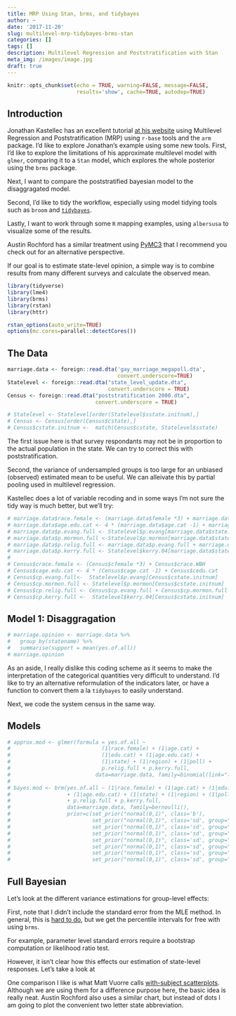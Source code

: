 ```yaml
---
title: MRP Using Stan, brms, and tidybayes
author: ~
date: '2017-11-20'
slug: multilevel-mrp-tidybayes-brms-stan
categories: []
tags: []
description: Multilevel Regression and Poststratification with Stan
meta_img: /images/image.jpg
draft: true
---
```


```r
knitr::opts_chunk$set(echo = TRUE, warning=FALSE, message=FALSE, 
                      results='show', cache=TRUE, autodep=TRUE)
```


## Introduction

Jonathan Kastellec has an excellent tutorial [at his website](http://www.princeton.edu/~jkastell/mrp_primer.html) using Multilevel Regression and Poststratification (MRP) using `r-base` tools and the `arm` package. I'd like to explore Jonathan's example using some new tools. First, I'd like to explore the limitations of his approximate multilevel model with `glmer`, comparing it to a `Stan` model, which explores the whole posterior using the `brms` package. 

Next, I want to compare the poststratified bayesian model to the disaggragated model.

Second, I'd like to tidy the workflow, especially using model tidying tools such as `broom` and [`tidybayes`](https://github.com/mjskay/tidybayes). 

Lastly, I want to work through some `R` mapping examples, using `albersusa` to visualize some of the results.

Austin Rochford has a similar treatment using [PyMC3](https://gist.github.com/AustinRochford/bfc20cb3262169b41b730bd9faf74477) that I recommend you check out for an alternative perspective. 

If our goal is to estimate state-level opinion, a simple way is to combine results from many different surveys and calculate the observed mean. 

```r
library(tidyverse)
library(lme4)
library(brms)
library(rstan)
library(httr)

rstan_options(auto_write=TRUE)
options(mc.cores=parallel::detectCores())
```

## The Data

```r
marriage.data <- foreign::read.dta('gay_marriage_megapoll.dta',
                                   convert.underscore=TRUE)
Statelevel <- foreign::read.dta("state_level_update.dta",
                                convert.underscore = TRUE)
Census <- foreign::read.dta("poststratification 2000.dta",
                            convert.underscore = TRUE)
```
```r
# Statelevel <- Statelevel[order(Statelevel$sstate.initnum),]
# Census <- Census[order(Census$cstate),]
# Census$cstate.initnum <-  match(Census$cstate, Statelevel$sstate)
```


The first issue here is that survey respondants may not be in proportion to the actual population in the state. We can try to correct this with poststratification.

Second, the variance of undersampled groups is too large for an unbiased (observed) estimated mean to be useful. We can alleivate this by partial pooling used in multilevel regression.

Kastellec does a lot of variable recoding and in some ways I'm not sure the tidy way is much better, but we'll try:

```r
# marriage.data$race.female <- (marriage.data$female *3) + marriage.data$race.wbh
# marriage.data$age.edu.cat <- 4 * (marriage.data$age.cat -1) + marriage.data$edu.cat
# marriage.data$p.evang.full <- Statelevel$p.evang[marriage.data$state.initnum]
# marriage.data$p.mormon.full <-Statelevel$p.mormon[marriage.data$state.initnum]
# marriage.data$p.relig.full <- marriage.data$p.evang.full + marriage.data$p.mormon.full
# marriage.data$p.kerry.full <- Statelevel$kerry.04[marriage.data$state.initnum]
# 
# Census$crace.female <- (Census$cfemale *3) + Census$crace.WBH 
# Census$cage.edu.cat <- 4 * (Census$cage.cat -1) + Census$cedu.cat 
# Census$cp.evang.full<-  Statelevel$p.evang[Census$cstate.initnum]
# Census$cp.mormon.full <- Statelevel$p.mormon[Census$cstate.initnum]
# Census$cp.relig.full <- Census$cp.evang.full + Census$cp.mormon.full
# Census$cp.kerry.full <-  Statelevel$kerry.04[Census$cstate.initnum]
```


## Model 1: Disaggragation

```r
# marriage.opinion <- marriage.data %>%
#   group_by(statename) %>%
#   summarise(support = mean(yes.of.all))
# marriage.opinion
```

As an aside, I really dislike this coding scheme as it seems to make the interpretation of the categorical quantities very difficult to understand. I'd like to try an alternative reformulation of the indicators later, or have a function to convert them a la `tidybayes` to easily understand. 

Next, we code the system census in the same way.

## Models

```r
# approx.mod <- glmer(formula = yes.of.all ~ 
#                             (1|race.female) + (1|age.cat) +
#                             (1|edu.cat) + (1|age.edu.cat) + 
#                             (1|state) + (1|region) + (1|poll) +
#                             p.relig.full + p.kerry.full, 
#                           data=marriage.data, family=binomial(link="logit"))
# 
# bayes.mod <- brm(yes.of.all ~ (1|race.female) + (1|age.cat) + (1|edu.cat) 
#                  + (1|age.edu.cat) + (1|state) + (1|region) + (1|poll) 
#                  + p.relig.full + p.kerry.full, 
#                  data=marriage.data, family=bernoulli(),
#                  prior=c(set_prior("normal(0,1)", class='b'),
#                          set_prior("normal(0,1)", class='sd', group="race.female"),
#                          set_prior("normal(0,1)", class='sd', group="age.cat"),
#                          set_prior("normal(0,1)", class='sd', group="edu.cat"),
#                          set_prior("normal(0,1)", class='sd', group="age.edu.cat"),
#                          set_prior("normal(0,1)", class='sd', group="state"),
#                          set_prior("normal(0,1)", class='sd', group="region"),
#                          set_prior("normal(0,1)", class='sd', group="poll")))
```




## Full Bayesian

Let's look at the different variance estimations for group-level effects:

First, note that I didn't include the standard error from the MLE method. In general, this is [hard to do](https://stackoverflow.com/questions/31694812/standard-error-of-variance-component-from-the-output-of-lmer), but we get the percentile intervals for free with using `brms`. 

For example, parameter level standard errors require a bootstrap computation or likelihood ratio test. 




However, it isn't clear how this effects our estimation of state-level responses. Let's take a look at 


One comparison I like is what Matt Vuorre calls [with-subject scatterplots](https://mvuorre.github.io/post/2017/within-subject-scatter/). Although we are using them for a difference purpose here, the basic idea is really neat. Austin Rochford also uses a similar chart, but instead of dots I am going to plot the convenient two letter state abbreviation. 








